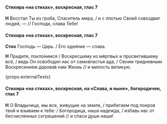 #### Стихира «на стихах», воскресная, глас 7

**Н** Восстал Ты из гроба, Спаситель мира, / и с плотью Своей совоздвиг людей, — // Господи, слава Тебе!

#### Стихира «на стихах», воскресная, глас 7

**Стих** Господь — Царь. / Его одея́ние — слава.

**Н** Придите, покло́нимся / Воскресшему из мёртвых и просветившему всё, / ведь Он освободил нас от самовластья ада, / Своим тридневным Воскресением дарова́в нам Жизнь // и милость великую.

{props.externalTexts}

#### Стихира «на стихах», воскресная, на «Слава, и ныне», богородичен, глас 7

**Н** О Владычица, мы все, живущие на земле, / прибегаем под покров твой и взываем к тебе: / Богородица, наша надежда, / избавь нас от бесчисленных согрешений // и спаси души наши!
